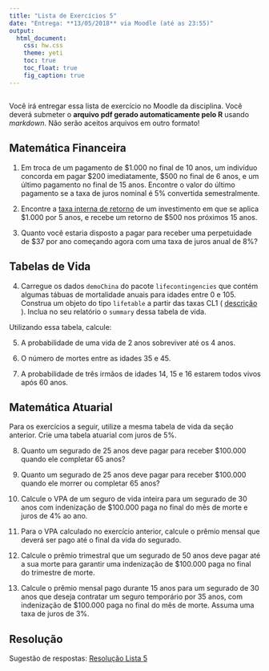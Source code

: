 ```yaml
---
title: "Lista de Exercícios 5"
date: "Entrega: **13/05/2018** via Moodle (até as 23:55)"
output: 
  html_document: 
    css: hw.css
    theme: yeti
    toc: true
    toc_float: true
    fig_caption: true
---
```


## 

Você irá entregar essa lista de exercício no Moodle da disciplina. Você deverá submeter o **arquivo pdf gerado automaticamente pelo R** usando *markdown*. Não serão aceitos arquivos em outro formato!



## Matemática Financeira

1) Em troca de um pagamento de \$1.000 no final de 10 anos, um indivíduo concorda em pagar \$200 imediatamente, \$500 no final de 6 anos, e um último pagamento no final de 15 anos. Encontre o valor do último pagamento se a taxa de juros nominal é 5% convertida semestralmente.

2) Encontre a [taxa interna de retorno](https://pt.wikipedia.org/wiki/Taxa_interna_de_retorno) de um investimento em que se aplica \$1.000 por 5 anos, e recebe um retorno de \$500 nos próximos 15 anos.

3) Quanto você estaria disposto a pagar para receber uma perpetuidade de \$37 por ano começando agora com uma taxa de juros anual de 8%?


## Tabelas de Vida

4) Carregue os dados `demoChina` do pacote `lifecontingencies` que contém algumas tábuas de mortalidade anuais para idades entre 0 e 105. Construa um objeto do tipo `lifetable` a partir das taxas CL1 ( [descrição](https://mort.soa.org/ViewTable.aspx?&TableIdentity=50001) ). Inclua no seu relatório o `summary` dessa tabela de vida.

Utilizando essa tabela, calcule:

5) A probabilidade de uma vida de 2 anos sobreviver até os 4 anos.

6) O número de mortes entre as idades 35 e 45.

7) A probabilidade de três irmãos de idades 14, 15 e 16 estarem todos vivos após 60 anos.


## Matemática Atuarial

Para os exercícios a seguir, utilize a mesma tabela de vida da seção anterior. Crie uma tabela atuarial com juros de 5\%.


8) Quanto um segurado de 25 anos deve pagar para receber \$100.000 quando ele completar 65 anos?


9) Quanto um segurado de 25 anos deve pagar para receber \$100.000 quando ele morrer ou completar 65 anos?


10) Calcule o VPA de um seguro de vida inteira para um segurado de 30 anos com indenização de \$100.000 paga no final do mês de morte e juros de 4\% ao ano.


11) Para o VPA calculado no exercício anterior, calcule o prêmio mensal que deverá ser pago até o final da vida do segurado.


12) Calcule o prêmio trimestral que um segurado de 50 anos deve pagar até a sua morte para garantir uma indenização de \$100.000 paga no final do trimestre de morte.


13) Calcule o prêmio mensal pago durante 15 anos para um segurado de 30 anos que deseja contratar um seguro temporário por 35 anos, com indenização de \$100.000 paga no final do mês de morte. Assuma uma taxa de juros de 3%.


## Resolução

Sugestão de respostas: [Resolução Lista 5](./resolucao/lista-05-resolucao.html)

